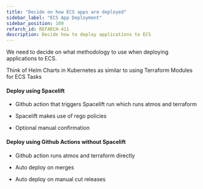 ```yaml
---
title: "Decide on how ECS apps are deployed"
sidebar_label: "ECS App Deployment"
sidebar_position: 100
refarch_id: REFARCH-411
description: Decide how to deploy applications to ECS
---
```


We need to decide on what methodology to use when deploying applications to ECS.

Think of Helm Charts in Kubernetes as similar to using Terraform Modules for ECS Tasks

#### Deploy using Spacelift

- Github action that triggers Spacelift run which runs atmos and terraform

- Spacelift makes use of rego policies

- Optional manual confirmation

#### Deploy using Github Actions without Spacelift

- Github action runs atmos and terraform directly

- Auto deploy on merges

- Auto deploy on manual cut releases


